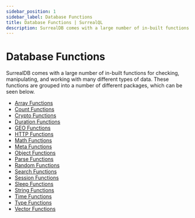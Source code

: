 ```yaml
---
sidebar_position: 1
sidebar_label: Database Functions
title: Database Functions | SurrealQL
description: SurrealDB comes with a large number of in-built functions for checking, manipulating, and working with many different types of data.
---
```


# Database Functions

SurrealDB comes with a large number of in-built functions for checking, manipulating, and working with many different types of data. These functions are grouped into a number of different packages, which can be seen below.

- [Array Functions](/docs/surrealql/functions/database/array)
- [Count Functions](/docs/surrealql/functions/database/count)
- [Crypto Functions](/docs/surrealql/functions/database/crypto)
- [Duration Functions](/docs/surrealql/functions/database/duration)
- [GEO Functions](/docs/surrealql/functions/database/geo)
- [HTTP Functions](/docs/surrealql/functions/database/http)
- [Math Functions](/docs/surrealql/functions/database/math)
- [Meta Functions](/docs/surrealql/functions/database/meta)
- [Object Functions](/docs/surrealql/functions/database/object)
- [Parse Functions](/docs/surrealql/functions/database/parse)
- [Random Functions](/docs/surrealql/functions/database/rand)
- [Search Functions](/docs/surrealql/functions/database/search)
- [Session Functions](/docs/surrealql/functions/database/session)
- [Sleep Functions](/docs/surrealql/functions/database/sleep)
- [String Functions](/docs/surrealql/functions/database/string)
- [Time Functions](/docs/surrealql/functions/database/time)
- [Type Functions](/docs/surrealql/functions/database/type)
- [Vector Functions](/docs/surrealql/functions/database/vector)
